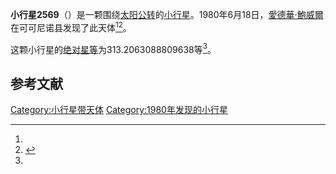 {{Infobox planet
| bgcolour = #FFFFC0
| name = 2569 Madeline
| symbol = 
| image = 
| caption = 
| discovery = yes
| discovery_ref = 
| discoverer = [[愛德華·鮑威爾|愛德華·鮑威爾]]
| discovery_site = [[可可尼诺县|可可尼诺县]] 
| discovered = 1980年6月18日
| designations = yes
| mp_name = 
| named_after = 
| alt_names = 1980 MA/ 1951 WF2 / 1953 EM / 1963 NB
| mp_category = [[主带小行星|主带小行星]]
| orbit_ref = <ref name="a">[http://ssd.jpl.nasa.gov/sbdb.cgi?sstr=2569 2569 Madeline] {{Wayback|url=http://ssd.jpl.nasa.gov/sbdb.cgi?sstr=2569 |date=20210725012126 }}，小行星數據庫瀏覽器（JPL Small-Body Database Browser）－[[美国国家航空航天局|美国国家航空航天局]]喷气推进实验室</ref>
| epoch = 2456400.5 (2013年4月18日更新)
| aphelion = {{convert|3.05358271942586|AU|km|3|abbr=on|lk=out}}
| perihelion = {{convert|2.199179210628263|AU|km|3|abbr=on}}
| semimajor = {{convert|2.626380965027062|AU|km|3|abbr=on}}
| eccentricity = 0.162657954
| period = 1554.658516 [[日|日]]<br />4.26[[儒略年|儒略年]]
| avg_speed = 
| inclination = 11.47974982465515
| asc_node = 76.38047402504034
| mean_anomaly = 
| arg_peri = 313.2063088809638
| satellites = 
| physical_characteristics = yes
| dimensions = 
| mass = 
| density = 
| surface_grav = 
| escape_velocity = 
| sidereal_day = 
| axial_tilt = 
| pole_ecliptic_lat = 
| pole_ecliptic_lon = 
| albedo = 
| temperatures= 
| temp_name1 = 
| mean_temp_1 = 
| max_temp_1 = 
| temp_name2 = 
| max_temp_2 = 
| spectral_type = 
| abs_magnitude = 313.2063088809638
}}

'''小行星2569'''（{{lang-en|2569 Madeline}}）是一颗围绕[[太阳|太阳]][[公转|公转]]的[[小行星|小行星]]。1980年6月18日，[[愛德華·鮑威爾|愛德華·鮑威爾]]在可可尼诺县发现了此天体<ref name="a" /><ref>{{cite news|title=小行星列表|url=http://cfa-www.harvard.edu/iau/lists/NumberedMPs.txt|accessdate=2013-07-08|newspaper=哈佛大学|archive-date=2008-05-17|archive-url=https://web.archive.org/web/20080517010638/http://cfa-www.harvard.edu/iau/lists/NumberedMPs.txt|dead-url=no}}</ref>。

这颗小行星的[[绝对星等|绝对星等]]为313.2063088809638等<ref name="a" />。

==参考文献==
{{reflist}}
{{Minor Planet Number|[[小行星2568|小行星2568]]|[[小行星2570|小行星2570]]}}

{{小天体}}

[[Category:小行星带天体|Category:小行星带天体]]
[[Category:1980年发现的小行星|Category:1980年发现的小行星]]

{{asteroid-stub}}